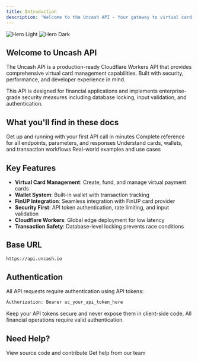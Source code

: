 ```yaml
---
title: Introduction
description: 'Welcome to the Uncash API - Your gateway to virtual card management'
---
```


<img
  className="block dark:hidden"
  src="/images/hero-light.svg"
  alt="Hero Light"
/>
<img
  className="hidden dark:block"
  src="/images/hero-dark.svg"
  alt="Hero Dark"
/>

## Welcome to Uncash API

The Uncash API is a production-ready Cloudflare Workers API that provides comprehensive virtual card management capabilities. Built with security, performance, and developer experience in mind.

<Note>
  This API is designed for financial applications and implements enterprise-grade security measures including database locking, input validation, and authentication.
</Note>

## What you'll find in these docs

<CardGroup cols={2}>
  <Card
    title="Quick Start Guide"
    icon="rocket"
    href="/quickstart"
  >
    Get up and running with your first API call in minutes
  </Card>
  <Card
    title="API Reference"
    icon="book-open"
    href="/api-reference"
  >
    Complete reference for all endpoints, parameters, and responses
  </Card>
  <Card
    title="Core Concepts"
    icon="lightbulb"
    href="/concepts/cards"
  >
    Understand cards, wallets, and transaction workflows
  </Card>
  <Card
    title="Examples"
    icon="code"
    href="/examples"
  >
    Real-world examples and use cases
  </Card>
</CardGroup>

## Key Features

- **Virtual Card Management**: Create, fund, and manage virtual payment cards
- **Wallet System**: Built-in wallet with transaction tracking
- **FinUP Integration**: Seamless integration with FinUP card provider
- **Security First**: API token authentication, rate limiting, and input validation
- **Cloudflare Workers**: Global edge deployment for low latency
- **Transaction Safety**: Database-level locking prevents race conditions

## Base URL

```bash
https://api.uncash.io
```

## Authentication

All API requests require authentication using API tokens:

```bash
Authorization: Bearer uc_your_api_token_here
```

<Warning>
  Keep your API tokens secure and never expose them in client-side code. All financial operations require valid authentication.
</Warning>

## Need Help?

<CardGroup cols={2}>
  <Card
    title="GitHub Repository"
    icon="github"
    href="https://github.com/uncash/api"
  >
    View source code and contribute
  </Card>
  <Card
    title="Support"
    icon="envelope"
    href="mailto:support@uncash.com"
  >
    Get help from our team
  </Card>
</CardGroup>